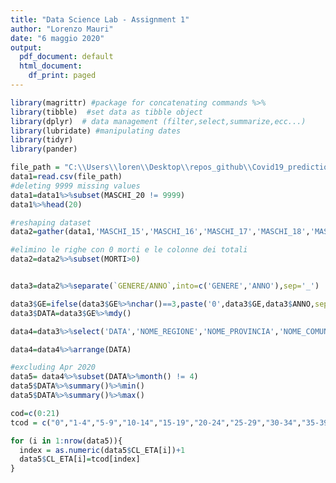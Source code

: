 ```yaml
---
title: "Data Science Lab - Assignment 1"
author: "Lorenzo Mauri"
date: "6 maggio 2020"
output:
  pdf_document: default
  html_document:
    df_print: paged
---
```


```r
library(magrittr) #package for concatenating commands %>%
library(tibble)  #set data as tibble object
library(dplyr)  # data management (filter,select,summarize,ecc...)
library(lubridate) #manipulating dates
library(tidyr)
library(pander)

```



```r
file_path = "C:\\Users\\loren\\Desktop\\repos_github\\Covid19_prediction\\data\\comune_giorno.csv"
data1=read.csv(file_path)
#deleting 9999 missing values
data1=data1%>%subset(MASCHI_20 != 9999)
data1%>%head(20)

```


```r
#reshaping dataset
data2=gather(data1,'MASCHI_15','MASCHI_16','MASCHI_17','MASCHI_18','MASCHI_19','MASCHI_20','FEMMINE_15','FEMMINE_16','FEMMINE_17','FEMMINE_18','FEMMINE_19','FEMMINE_20',key='GENERE/ANNO',value='MORTI')

#elimino le righe con 0 morti e le colonne dei totali 
data2=data2%>%subset(MORTI>0)



```

```r

data3=data2%>%separate(`GENERE/ANNO`,into=c('GENERE','ANNO'),sep='_')

data3$GE=ifelse(data3$GE%>%nchar()==3,paste('0',data3$GE,data3$ANNO,sep=''),paste(data3$GE,data3$ANNO,sep=''))
data3$DATA=data3$GE%>%mdy()

data4=data3%>%select('DATA','NOME_REGIONE','NOME_PROVINCIA','NOME_COMUNE','GENERE','MORTI','CL_ETA','DATA_INIZIO_DIFF','COD_PROVCOM','PROV','REG','GE')
```

```r
data4=data4%>%arrange(DATA)
```

```r
#excluding Apr 2020 
data5= data4%>%subset(DATA%>%month() != 4)
data5$DATA%>%summary()%>%min()
data5$DATA%>%summary()%>%max()

```


```r

cod=c(0:21)
tcod = c("0","1-4","5-9","10-14","15-19","20-24","25-29","30-34","35-39","40-44","45-49","50-54","55-59","60-64","65-69","70-74","75-79","80-84","85-89","90-94","95-99","100+")

for (i in 1:nrow(data5)){
  index = as.numeric(data5$CL_ETA[i])+1 
  data5$CL_ETA[i]=tcod[index]
}

```

